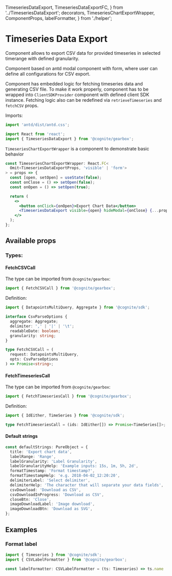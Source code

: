   TimeseriesDataExport,
  TimeseriesDataExportFC,
} from '../TimeseriesDataExport';
  decorators,
  TimeseriesChartExportWrapper,
  ComponentProps,
  labelFormatter,
} from './helper';

<Meta title="Time Series/TimeseriesDataExport" decorators={decorators} />

# Timeseries Data Export

Component allows to export CSV data for provided timeseries in selected timerange with defined granularity.

Component based on antd modal component with form, where user can define all configurations for CSV export.

Component has embedded logic for fetching timeseries data and generating CSV file. To make it work properly, component
has to be wrapped into `ClientSDKProvider` component with defined client SDK instance. Fetching logic
also can be redefined via `retrieveTimeseries` and `fetchCSV` props.

Imports:

```typescript
import 'antd/dist/antd.css';

import React from 'react';
import { TimeseriesDataExport } from '@cognite/gearbox';
```

`TimeseriesChartExportWrapper` is a component to demonstrate basic behavior

```jsx
const TimeseriesChartExportWrapper: React.FC<
  Omit<TimeseriesDataExportProps, 'visible' | 'form'>
> = props => {
  const [open, setOpen] = useState(false);
  const onClose = () => setOpen(false);
  const onOpen = () => setOpen(true);

  return (
    <>
      <button onClick={onOpen}>Export Chart Data</button>
      <TimeseriesDataExport visible={open} hideModal={onClose} {...props} />
    </>
  );
};
```

<Preview>
  <Story name="Basic usage with timeseriesIds">
    <TimeseriesChartExportWrapper
      timeseriesIds={[5597549712998494, 403384152812777, 5893392619516417]}
      granularity={'2m'}
      defaultTimeRange={[1572423000000, 1572509400000]}
    />
  </Story>
</Preview>

<Preview>
  <Story name="Basic usage with timeseriesExternalIds">
    <TimeseriesChartExportWrapper
      timeseriesExternalIds={['houston.ro.REMOTE_AI[34]', 'houston.ro.REMOTE_AI[23]', 'houston.ro.REMOTE_AI[32]']}
      granularity={'2m'}
      defaultTimeRange={[1572423000000, 1572509400000]}
    />
  </Story>
</Preview>

## Available props

<Props of={ComponentProps} />

### Types:

#### FetchCSVCall

The type can be imported from `@cognite/gearbox`:

```typescript
import { FetchCSVCall } from '@cognite/gearbox';
```

Definition:

```typescript
import { DatapointsMultiQuery, Aggregate } from '@cognite/sdk';

interface CsvParseOptions {
  aggregate: Aggregate;
  delimiter: ',' | '|' | '\t';
  readableDate: boolean;
  granularity: string;
}

type FetchCSVCall = (
  request: DatapointsMultiQuery,
  opts: CsvParseOptions
) => Promise<string>;
```

#### FetchTimeseriesCall

The type can be imported from `@cognite/gearbox`:

```typescript
import { FetchTimeseriesCall } from '@cognite/gearbox';
```

Definition:

```typescript
import { IdEither, TimeSeries } from '@cognite/sdk';

type FetchTimeseriesCall = (ids: IdEither[]) => Promise<TimeSeries[]>;
```

#### Default strings

```typescript
const defaultStrings: PureObject = {
  title: 'Export chart data',
  labelRange: 'Range',
  labelGranularity: 'Label Granularity',
  labelGranularityHelp: 'Example inputs: 15s, 1m, 5h, 2d',
  formatTimestamp: 'Format timestamp?',
  formatTimestampHelp: 'e.g. 2018-04-02_12:20:20',
  delimiterLabel: 'Select delimiter',
  delimiterHelp: 'The character that will separate your data fields',
  csvDownload: 'Download as CSV',
  csvDownloadInProgress: 'Download as CSV',
  closeBtn: 'Close',
  imageDownloadLabel: 'Image download',
  imageDownloadBtn: 'Download as SVG',
};
```

## Examples

### Format label

```typescript
import { Timeseries } from '@cognite/sdk';
import { CSVLabelFormatter } from '@cognite/gearbox';

const labelFormatter: CSVLabelFormatter = (ts: Timeseries) => ts.name || \`timeserie-${ts.id}\`;
```

<Preview>
  <Story name="Format label">
    <TimeseriesChartExportWrapper
      timeseriesIds={[41852231325889, 7433885982156917]}
      granularity={'2m'}
      defaultTimeRange={[1567321800000, 1567408200000]}
      labelFormatter={labelFormatter}
    />
  </Story>
</Preview>
